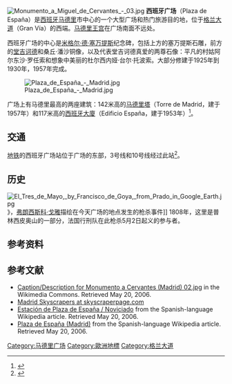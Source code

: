 [[File:Monumento_a_Miguel_de_Cervantes_-_03.jpg|thumb]]
'''西班牙广场'''（Plaza de España）是[[西班牙|西班牙]][[马德里|马德里]]市中心的一个大型广场和热门旅游目的地，位于[[格兰大道|格兰大道]]（Gran Vía）的西端。[[马德里王宫|马德里王宫]]在广场南面不远处。

西班牙广场的中心是[[米格尔·德·塞万提斯|米格尔·德·塞万提斯]]纪念碑，包括上方的塞万提斯石雕，前方的[[堂吉诃德|堂吉诃德]]和桑丘·潘沙铜像，以及代表堂吉诃德真爱的两尊石像：平凡的村姑阿尔东沙·罗任索和想象中美丽的杜尔西内娅·台尔·托波索。大部分修建于1925年到1930年，1957年完成。

[[File:Plaza_de_España_-_Madrid.jpg|thumb]]

广场上有马德里最高的两座建筑：142米高的[[马德里塔|马德里塔]]（Torre de Madrid，建于1957年）和117米高的[[西班牙大廈|西班牙大廈]]（Edificio España，建于1953年）<ref>{{Cite web |url=http://skyscraperpage.com/diagrams/?c815 |title=存档副本 |access-date=2010-01-28 |archive-date=2007-03-04 |archive-url=https://web.archive.org/web/20070304120444/http://skyscraperpage.com/diagrams/?c815 |dead-url=no }}</ref>。

== 交通 ==
[[马德里地铁|地铁]]的西班牙广场站位于广场的东部，3号线和10号线经过此站<ref>{{Cite web |url=http://es.wikipedia.org/wiki/Plaza_de_Espa%C3%B1a_%28Metro_de_Madrid%29 |title=存档副本 |access-date=2021-05-16 |archive-date=2021-05-12 |archive-url=https://web.archive.org/web/20210512115654/https://es.wikipedia.org/wiki/Plaza_de_Espa%C3%B1a_%28Metro_de_Madrid%29 |dead-url=no }}</ref>。

== 历史 ==
[[File:El_Tres_de_Mayo,_by_Francisco_de_Goya,_from_Prado_in_Google_Earth.jpg|thumb]]》，[[弗朗西斯科·戈雅|弗朗西斯科·戈雅]]描绘在今天广场的地点发生的枪杀事件]]
1808年，这里是普林西皮奥山的一部分，法国行刑队在此枪杀5月2日起义的参与者。

== 参考资料 ==
{{commons|Plaza de España, Madrid}}
<div class="references-small">
<references></references>
</div>

== 参考文献 ==
* [http://commons.wikimedia.org/wiki/Image:Monumento_a_Cervantes_%28Madrid%29_02.jpg Caption/Description for Monumento a Cervantes (Madrid) 02.jpg] {{Wayback|url=http://commons.wikimedia.org/wiki/Image:Monumento_a_Cervantes_%28Madrid%29_02.jpg |date=20060913000000 }} in the Wikimedia Commons. Retrieved May 20, 2006.
* [http://skyscraperpage.com/diagrams/?c815 Madrid Skyscrapers at skyscraperpage.com] {{Wayback|url=http://skyscraperpage.com/diagrams/?c815 |date=20070304120444 }}
* [http://es.wikipedia.org/wiki/Plaza_de_España_%28Metro_de_Madrid%29 Estación de Plaza de España / Noviciado] {{Wayback|url=http://es.wikipedia.org/wiki/Plaza_de_Espa%C3%B1a_%28Metro_de_Madrid%29 |date=20210512115654 }} from the Spanish-language Wikipedia article. Retrieved May 20, 2006.
* [http://es.wikipedia.org/wiki/Plaza_de_España_%28Madrid%29 Plaza de España (Madrid)] {{Wayback|url=http://es.wikipedia.org/wiki/Plaza_de_Espa%C3%B1a_%28Madrid%29 |date=20210512114708 }} from the Spanish-language Wikipedia article. Retrieved May 20, 2006.
{{coord|40|25|22|N|3|42|43|W|region:ES-M_type:landmark|display=title}}

[[Category:马德里广场|Category:马德里广场]]
[[Category:歐洲地標|Category:歐洲地標]]
[[Category:格兰大道|Category:格兰大道]]